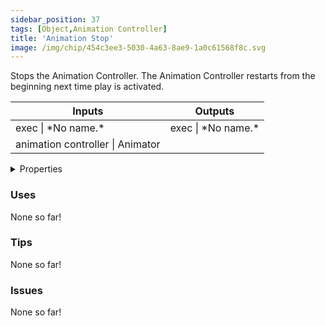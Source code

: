 ```yaml
---
sidebar_position: 37
tags: [Object,Animation Controller]
title: 'Animation Stop'
image: /img/chip/454c3ee3-5030-4a63-8ae9-1a0c61568f8c.svg
---
```


Stops the Animation Controller. The Animation Controller restarts from the beginning next time play is activated.



<IChip uuid="454c3ee3-5030-4a63-8ae9-1a0c61568f8c"/>

<table><thead><tr><th>Inputs</th><th>Outputs</th></tr></thead><tbody><tr><td>exec | *No name.*</td><td>exec | *No name.*</td></tr><tr><td>animation controller | Animator</td><td /></tr></tbody></table>

<details>
  <summary>Properties</summary>
  <div>
    <div>
    <table>
      <tbody>
        <tr>
          <td>Is beta required?</td>
          <td>No</td>
        </tr>
        <tr>
          <td>Is chip a trolling risk?</td>
          <td>No</td>
        </tr>
        <tr>
          <td>Is chip a role assignment risk?</td>
          <td>No</td>
        </tr>
        <tr>
          <td>Chip UUID</td>
          <td>454c3ee3-5030-4a63-8ae9-1a0c61568f8c</td>
        </tr>
        <tr>
          <td>Room availability</td>
          <td>Available everywhere</td>
        </tr>
      </tbody>
    </table>
    </div>
  </div>
</details>

### Uses

None so far!

### Tips

None so far!

### Issues

None so far!